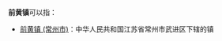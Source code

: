 '''前黄镇'''可以指：
{{PRC admin/disambig|32/04/12/113/000|35/05/05/105/000}}
* [[前黄镇_(常州市)|前黄镇 (常州市)]]：中华人民共和国江苏省常州市武进区下辖的镇
{{disambig|cat=三字中国镇名消歧义}}